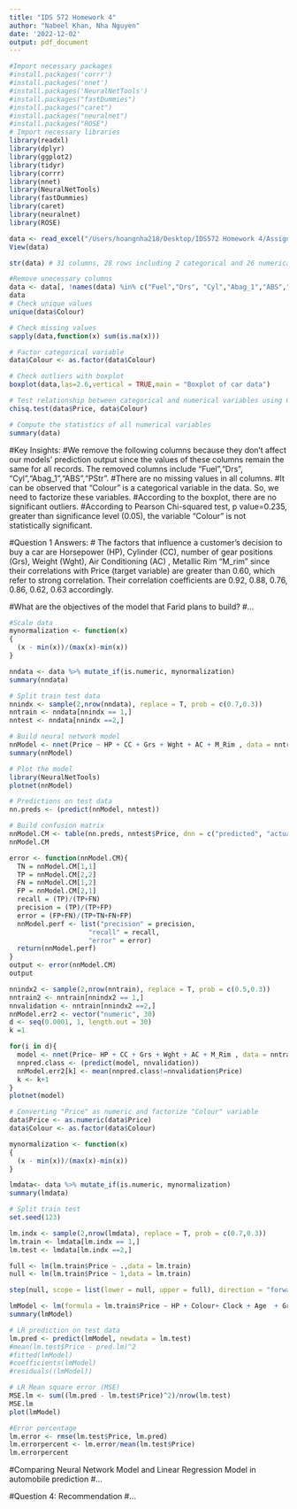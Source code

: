 ```yaml
---
title: "IDS 572 Homework 4"
author: "Nabeel Khan, Nha Nguyen"
date: '2022-12-02'
output: pdf_document
---
```


```r
#Import necessary packages
#install.packages('corrr')
#install.packages('nnet')
#install.packages('NeuralNetTools')
#install.packages("fastDummies")
#install.packages("caret")
#install.packages("neuralnet")
#install.packages("ROSE")
# Import necessary libraries 
library(readxl)
library(dplyr)
library(ggplot2)
library(tidyr)
library(corrr)
library(nnet)
library(NeuralNetTools)
library(fastDummies)
library(caret)
library(neuralnet)
library(ROSE)
```

```r
data <- read_excel("/Users/hoangnha218/Desktop/IDS572 Homework 4/Assignment4Data.xlsx")
View(data)
```

```r
str(data) # 31 columns, 28 rows including 2 categorical and 26 numerical variables

#Remove unecessary columns
data <- data[, !names(data) %in% c("Fuel","Drs", "Cyl","Abag_1","ABS","PStr")]
data
# Check unique values
unique(data$Colour)

# Check missing values
sapply(data,function(x) sum(is.na(x)))

# Factor categorical variable
data$Colour <- as.factor(data$Colour)

# Check outliers with boxplot
boxplot(data,las=2.6,vertical = TRUE,main = "Boxplot of car data")

# Test relationship between categorical and numerical variables using Chi-squared test
chisq.test(data$Price, data$Colour)

# Compute the statistics of all numerical variables
summary(data)
```
#Key Insights:
#We remove the following columns because they don't affect our models' prediction output since the values of these columns remain the same for all records. The removed columns include "Fuel","Drs", "Cyl","Abag_1","ABS","PStr".
#There are no missing values in all columns.
#It can be observed that "Colour" is a categorical variable in the data. So, we need to factorize these variables.
#According to the boxplot, there are no significant outliers. 
#According to Pearson Chi-squared test, p value=0.235, greater than significance level (0.05), the variable "Colour" is not statistically significant.

#Question 1 Answers:
# The factors that influence a customer’s decision to buy a car are Horsepower (HP), Cylinder (CC), number of gear positions (Grs), Weight (Wght), Air Conditioning (AC) , Metallic Rim "M_rim" since their correlations with Price (target variable) are greater than 0.60, which refer to strong correlation. Their correlation coefficients are 0.92, 0.88, 0.76, 0.86, 0.62, 0.63 accordingly.

#What are the objectives of the model that Farid plans to build?
#...

``` r
#Scale data
mynormalization <- function(x)
{
  (x - min(x))/(max(x)-min(x))
}

nndata <- data %>% mutate_if(is.numeric, mynormalization)
summary(nndata)

# Split train test data
nnindx <- sample(2,nrow(nndata), replace = T, prob = c(0.7,0.3))
nntrain <- nndata[nnindx == 1,]
nntest <- nndata[nnindx ==2,]

# Build neural network model
nnModel <- nnet(Price ~ HP + CC + Grs + Wght + AC + M_Rim , data = nntrain, linout = F, size =10, decay = 0.01, maxit = 1000)
summary(nnModel)

# Plot the model
library(NeuralNetTools)
plotnet(nnModel)
```
```r
# Predictions on test data
nn.preds <- (predict(nnModel, nntest))

# Build confusion matrix
nnModel.CM <- table(nn.preds, nntest$Price, dnn = c("predicted", "actual"))
nnModel.CM

error <- function(nnModel.CM){
  TN = nnModel.CM[1,1]
  TP = nnModel.CM[2,2]
  FN = nnModel.CM[1,2]
  FP = nnModel.CM[2,1]
  recall = (TP)/(TP+FN)
  precision = (TP)/(TP+FP)
  error = (FP+FN)/(TP+TN+FN+FP)
  nnModel.perf <- list("precision" = precision,
                    "recall" = recall,
                    "error" = error)
  return(nnModel.perf)
}
output <- error(nnModel.CM)
output
```


``` r
nnindx2 <- sample(2,nrow(nntrain), replace = T, prob = c(0.5,0.3))
nntrain2 <- nntrain[nnindx2 == 1,]
nnvalidation <- nntrain[nnindx2 ==2,]
nnModel.err2 <- vector("numeric", 30)
d <- seq(0.0001, 1, length.out = 30)
k =1

for(i in d){
  model <- nnet(Price~ HP + CC + Grs + Wght + AC + M_Rim , data = nntrain2, decay=i, size=10, maxit=1000)
  nnpred.class <- (predict(model, nnvalidation))
  nnModel.err2[k] <- mean(nnpred.class!=nnvalidation$Price)
  k <- k+1
}
plotnet(model)
```


```r

# Converting "Price" as numeric and factorize "Colour" variable
data$Price <- as.numeric(data$Price)
data$Colour <- as.factor(data$Colour)

mynormalization <- function(x)
{
  (x - min(x))/(max(x)-min(x))
}

lmdata<- data %>% mutate_if(is.numeric, mynormalization)
summary(lmdata)

# Split train test
set.seed(123)

lm.indx <- sample(2,nrow(lmdata), replace = T, prob = c(0.7,0.3))
lm.train <- lmdata[lm.indx == 1,]
lm.test <- lmdata[lm.indx ==2,]

full <- lm(lm.train$Price ~ .,data = lm.train)
null <- lm(lm.train$Price ~ 1,data = lm.train)

step(null, scope = list(lower = null, upper = full), direction = "forward", trace = 0)

lmModel <- lm(formula = lm.train$Price ~ HP + Colour+ Clock + Age  + Grs, data = lm.train)
summary(lmModel)

# LR prediction on test data
lm.pred <- predict(lmModel, newdata = lm.test)
#mean(lm.test$Price - pred.lm)^2
#fitted(lmModel)
#coefficients(lmModel)
#residuals((lmModel))

# LR Mean square error (MSE)
MSE.lm <- sum((lm.pred - lm.test$Price)^2)/nrow(lm.test)
MSE.lm
plot(lmModel)

```
``` r
#Error percentage
lm.error <- rmse(lm.test$Price, lm.pred)
lm.errorpercent <- lm.error/mean(lm.test$Price)
lm.errorpercent
```


#Comparing Neural Network Model and Linear Regression Model in automobile prediction
#...

#Question 4: Recommendation
#...